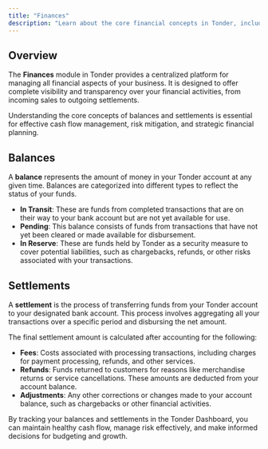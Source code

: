 ```yaml
---
title: "Finances"
description: "Learn about the core financial concepts in Tonder, including how to track your balances and understand the settlement process."
---
```


## Overview

The **Finances** module in Tonder provides a centralized platform for managing all financial aspects of your business. It is designed to offer complete visibility and transparency over your financial activities, from incoming sales to outgoing settlements.

Understanding the core concepts of balances and settlements is essential for effective cash flow management, risk mitigation, and strategic financial planning.

## Balances

A **balance** represents the amount of money in your Tonder account at any given time. Balances are categorized into different types to reflect the status of your funds.

* **In Transit**: These are funds from completed transactions that are on their way to your bank account but are not yet available for use.
* **Pending**: This balance consists of funds from transactions that have not yet been cleared or made available for disbursement.
* **In Reserve**: These are funds held by Tonder as a security measure to cover potential liabilities, such as chargebacks, refunds, or other risks associated with your transactions.

## Settlements

A **settlement** is the process of transferring funds from your Tonder account to your designated bank account. This process involves aggregating all your transactions over a specific period and disbursing the net amount.

The final settlement amount is calculated after accounting for the following:

* **Fees**: Costs associated with processing transactions, including charges for payment processing, refunds, and other services.
* **Refunds**: Funds returned to customers for reasons like merchandise returns or service cancellations. These amounts are deducted from your account balance.
* **Adjustments**: Any other corrections or changes made to your account balance, such as chargebacks or other financial activities.

By tracking your balances and settlements in the Tonder Dashboard, you can maintain healthy cash flow, manage risk effectively, and make informed decisions for budgeting and growth.